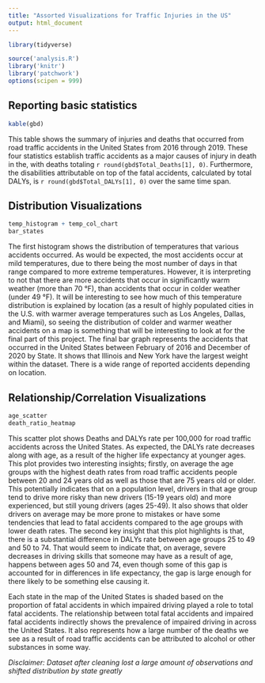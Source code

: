 ```yaml
---
title: "Assorted Visualizations for Traffic Injuries in the US"
output: html_document
---
```


```r
library(tidyverse)

source('analysis.R')
library('knitr')
library('patchwork')
options(scipen = 999)
```


## Reporting basic statistics

```r
kable(gbd)
```

This table shows the summary of injuries and deaths that occurred from road traffic accidents in the United States from 2016 through 2019. These four statistics establish traffic accidents as a major causes of injury in death in the, with deaths totaling `r round(gbd$Total_Deaths[1], 0)`. Furthermore, the disabilities attributable on top of the fatal accidents, calculated by total DALYs, is `r round(gbd$Total_DALYs[1], 0)` over the same time span.

## Distribution Visualizations

```r
temp_histogram + temp_col_chart
bar_states
```

The first histogram shows the distribution of temperatures that various accidents occurred. As would be expected, the most accidents occur at mild temperatures, due to there being the most number of days in that range compared to more extreme temperatures. However, it is interpreting to not that there are more accidents that occur in significantly warm weather (more than 70 °F), than accidents that occur in colder weather (under 49 °F). It will be interesting to see how much of this temperature distribution is explained by location (as a result of highly populated cities in the U.S. with warmer average temperatures such as Los Angeles, Dallas, and Miami), so seeing the distribution of colder and warmer weather accidents on a map is something that will be interesting to look at for the final part of this project. 
The final bar graph represents the accidents that occurred in the United States between February of 2016 and December of 2020 by State. It shows that Illinois and New York have the largest weight within the dataset. There is a wide range of reported accidents depending on location. 


## Relationship/Correlation Visualizations


```r
age_scatter
death_ratio_heatmap
```

This scatter plot shows Deaths and DALYs rate per 100,000 for road traffic accidents across the United States. As expected, the DALYs rate decreases along with age, as a result of the higher life expectancy at younger ages. This plot provides two interesting insights; firstly, on average the age groups with the highest death rates from road traffic accidents people between 20 and 24 years old as well as those that are 75 years old or older. This potentially indicates that on a population level, drivers in that age group tend to drive more risky than new drivers (15-19 years old) and more experienced, but still young drivers (ages 25-49). It also shows that older drivers on average may be more prone to mistakes or have some tendencies that lead to fatal accidents compared to the age groups with lower death rates. The second key insight that this plot highlights is that, there is a substantial difference in DALYs rate between age groups 25 to 49 and 50 to 74. That would seem to indicate that, on average, severe decreases in driving skills that someone may have as a result of age, happens between ages 50 and 74, even though some of this gap is accounted for in differences in life expectancy, the gap is large enough for there likely to be something else causing it.

Each state in the map of the United States is shaded based on the proportion of fatal accidents in which impaired driving played a role to total fatal accidents. The relationship between total fatal accidents and impaired fatal accidents indirectly shows the prevalence of impaired driving in across the United States. It also represents how a large number of the deaths we see as a result of road traffic accidents can be attributed to alcohol or other substances in some way.


*Disclaimer: Dataset after cleaning lost a large amount of observations and shifted distribution by state greatly*
